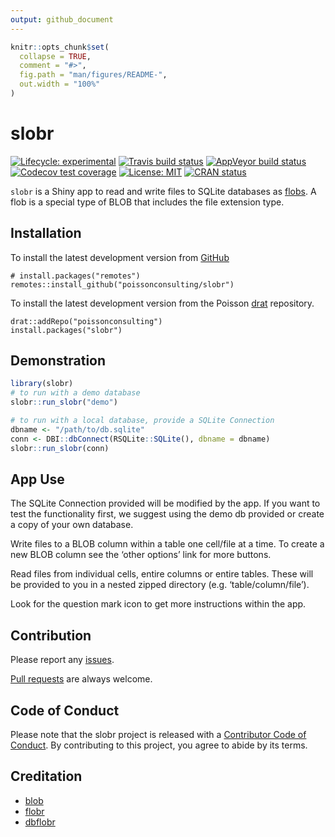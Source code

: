 ```yaml
---
output: github_document
---
```


<!-- README.md is generated from README.Rmd. Please edit that file -->

```r
knitr::opts_chunk$set(
  collapse = TRUE,
  comment = "#>",
  fig.path = "man/figures/README-",
  out.width = "100%"
)
```
# slobr

<!-- badges: start -->
[![Lifecycle: experimental](https://img.shields.io/badge/lifecycle-experimental-orange.svg)](https://www.tidyverse.org/lifecycle/#experimental)
[![Travis build status](https://travis-ci.org/poissonconsulting/slobr.svg?branch=master)](https://travis-ci.org/poissonconsulting/slobr)
[![AppVeyor build status](https://ci.appveyor.com/api/projects/status/github/poissonconsulting/slobr?branch=master&svg=true)](https://ci.appveyor.com/project/poissonconsulting/slobr)
[![Codecov test coverage](https://codecov.io/gh/poissonconsulting/slobr/branch/master/graph/badge.svg)](https://codecov.io/gh/poissonconsulting/slobr?branch=master)
[![License: MIT](https://img.shields.io/badge/License-MIT-green.svg)](https://opensource.org/licenses/MIT)
[![CRAN status](https://www.r-pkg.org/badges/version/slobr)](https://cran.r-project.org/package=slobr)
<!-- ![CRAN downloads](http://cranlogs.r-pkg.org/badges/slobr) -->

`slobr` is a Shiny app to read and write files to SQLite databases as [flobs](https://poissonconsulting.github.io/flobr/reference/flob.html).
A flob is a special type of BLOB that includes the file extension type.

## Installation

To install the latest development version from [GitHub](https://github.com/poissonconsulting/slobr)
```
# install.packages("remotes")
remotes::install_github("poissonconsulting/slobr")
```

To install the latest development version from the Poisson [drat](https://github.com/poissonconsulting/drat) repository.
```
drat::addRepo("poissonconsulting")
install.packages("slobr")
```

## Demonstration

```r
library(slobr)
# to run with a demo database
slobr::run_slobr("demo")

# to run with a local database, provide a SQLite Connection
dbname <- "/path/to/db.sqlite"
conn <- DBI::dbConnect(RSQLite::SQLite(), dbname = dbname)
slobr::run_slobr(conn)
```

## App Use

The SQLite Connection provided will be modified by the app. If you want to test the functionality first, we suggest using the demo db provided or create a copy of your own database.  

Write files to a BLOB column within a table one cell/file at a time. To create a new BLOB column see the 'other options' link for more buttons.

Read files from individual cells, entire columns or entire tables. These will be provided to you in a nested zipped directory (e.g. 'table/column/file').

Look for the question mark icon to get more instructions within the app.

## Contribution
Please report any [issues](https://github.com/poissonconsulting/slobr/issues).

[Pull requests](https://github.com/poissonconsulting/slobr/pulls) are always welcome.

## Code of Conduct

Please note that the slobr project is released with a [Contributor Code of Conduct](https://contributor-covenant.org/version/2/0/CODE_OF_CONDUCT.html). By contributing to this project, you agree to abide by its terms.

## Creditation

- [blob](https://github.com/tidyverse/blob)
- [flobr](https://github.com/poissonconsulting/flobr)
- [dbflobr](https://github.com/poissonconsulting/dbflobr)